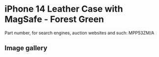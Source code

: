 
# iPhone 14 Leather Case with MagSafe - Forest Green

Part number, for search engines, auction websites and such: MPP53ZM/A

## Image gallery

<div style={{ width: "768px" }}>
  <GalleryComponent
    images={[
      {
        original: "/everysource/MPP53.png",
        thumbnail: "/everypreview/MPP53.png",
      },
      {
        original: "/everysource/MPP53_AV1.png",
        thumbnail: "/everypreview/MPP53_AV1.png",
      },
      {
        original: "/everysource/MPP53_AV2.png",
        thumbnail: "/everypreview/MPP53_AV2.png",
      },
      {
        original: "/everysource/MPP53_AV3.png",
        thumbnail: "/everypreview/MPP53_AV3.png",
      },
      {
        original: "/everysource/MPP53_AV4.png",
        thumbnail: "/everypreview/MPP53_AV4.png",
      },
      {
        original: "/everysource/MPP53_AV5.png",
        thumbnail: "/everypreview/MPP53_AV5.png",
      },
      {
        original: "/everysource/MPP53_AV6.png",
        thumbnail: "/everypreview/MPP53_AV6.png",
      },
      {
        original: "/everysource/MPP53_AV7.png",
        thumbnail: "/everypreview/MPP53_AV7.png",
      }
    ]}
  />
</div>